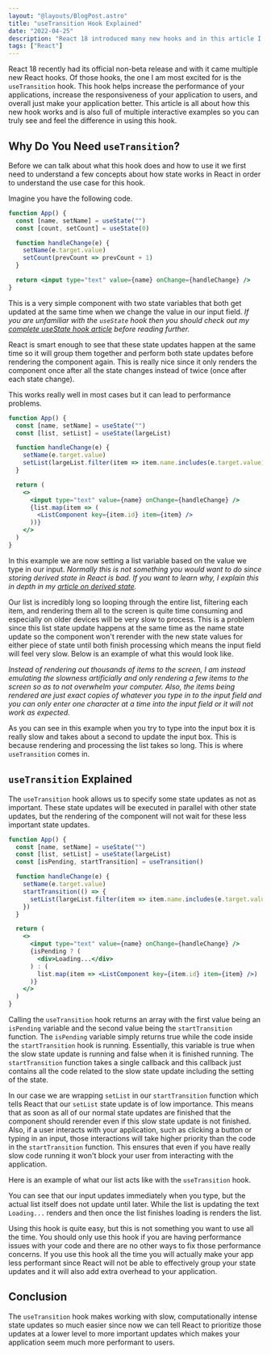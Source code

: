```yaml
---
layout: "@layouts/BlogPost.astro"
title: "useTransition Hook Explained"
date: "2022-04-25"
description: "React 18 introduced many new hooks and in this article I will be talking about useTransition which is the most useful of those hooks."
tags: ["React"]
---
```



React 18 recently had its official non-beta release and with it came multiple new React hooks. Of those hooks, the one I am most excited for is the `useTransition` hook. This hook helps increase the performance of your applications, increase the responsiveness of your application to users, and overall just make your application better. This article is all about how this new hook works and is also full of multiple interactive examples so you can truly see and feel the difference in using this hook.

## Why Do You Need `useTransition`?

Before we can talk about what this hook does and how to use it we first need to understand a few concepts about how state works in React in order to understand the use case for this hook.

Imagine you have the following code.

```jsx
function App() {
  const [name, setName] = useState("")
  const [count, setCount] = useState(0)

  function handleChange(e) {
    setName(e.target.value)
    setCount(prevCount => prevCount + 1)
  }

  return <input type="text" value={name} onChange={handleChange} />
}
```

This is a very simple component with two state variables that both get updated at the same time when we change the value in our input field. _If you are unfamiliar with the `useState` hook then you should check out my [complete useState hook article](/2020-04/use-state) before reading further._

React is smart enough to see that these state updates happen at the same time so it will group them together and perform both state updates before rendering the component again. This is really nice since it only renders the component once after all the state changes instead of twice (once after each state change).

This works really well in most cases but it can lead to performance problems.

```jsx {3,7,12}
function App() {
  const [name, setName] = useState("")
  const [list, setList] = useState(largeList)

  function handleChange(e) {
    setName(e.target.value)
    setList(largeList.filter(item => item.name.includes(e.target.value)))
  }

  return (
    <>
      <input type="text" value={name} onChange={handleChange} />
      {list.map(item => (
        <ListComponent key={item.id} item={item} />
      ))}
    </>
  )
}
```

In this example we are now setting a list variable based on the value we type in our input. _Normally this is not something you would want to do since storing derived state in React is bad. If you want to learn why, I explain this in depth in my [article on derived state](/2019-11/never-store-derived-state)._

Our list is incredibly long so looping through the entire list, filtering each item, and rendering them all to the screen is quite time consuming and especially on older devices will be very slow to process. This is a problem since this list state update happens at the same time as the name state update so the component won't rerender with the new state values for either piece of state until both finish processing which means the input field will feel very slow. Below is an example of what this would look like.

_Instead of rendering out thousands of items to the screen, I am instead emulating the slowness artificially and only rendering a few items to the screen so as to not overwhelm your computer. Also, the items being rendered are just exact copies of whatever you type in to the input field and you can only enter one character at a time into the input field or it will not work as expected._

<UseTransition client:load withoutHook />

As you can see in this example when you try to type into the input box it is really slow and takes about a second to update the input box. This is because rendering and processing the list takes so long. This is where `useTransition` comes in.

## `useTransition` Explained

The `useTransition` hook allows us to specify some state updates as not as important. These state updates will be executed in parallel with other state updates, but the rendering of the component will not wait for these less important state updates.

```jsx {4,8-10,15-19}
function App() {
  const [name, setName] = useState("")
  const [list, setList] = useState(largeList)
  const [isPending, startTransition] = useTransition()

  function handleChange(e) {
    setName(e.target.value)
    startTransition(() => {
      setList(largeList.filter(item => item.name.includes(e.target.value)))
    })
  }

  return (
    <>
      <input type="text" value={name} onChange={handleChange} />
      {isPending ? (
        <div>Loading...</div>
      ) : (
        list.map(item => <ListComponent key={item.id} item={item} />)
      )}
    </>
  )
}
```

Calling the `useTransition` hook returns an array with the first value being an `isPending` variable and the second value being the `startTransition` function. The `isPending` variable simply returns true while the code inside the `startTransition` hook is running. Essentially, this variable is true when the slow state update is running and false when it is finished running. The `startTransition` function takes a single callback and this callback just contains all the code related to the slow state update including the setting of the state.

In our case we are wrapping `setList` in our `startTransition` function which tells React that our `setList` state update is of low importance. This means that as soon as all of our normal state updates are finished that the component should rerender even if this slow state update is not finished. Also, if a user interacts with your application, such as clicking a button or typing in an input, those interactions will take higher priority than the code in the `startTransition` function. This ensures that even if you have really slow code running it won't block your user from interacting with the application.

Here is an example of what our list acts like with the `useTransition` hook.

<UseTransition client:load />

You can see that our input updates immediately when you type, but the actual list itself does not update until later. While the list is updating the text `Loading...` renders and then once the list finishes loading is renders the list.

Using this hook is quite easy, but this is not something you want to use all the time. You should only use this hook if you are having performance issues with your code and there are no other ways to fix those performance concerns. If you use this hook all the time you will actually make your app less performant since React will not be able to effectively group your state updates and it will also add extra overhead to your application.

## Conclusion

The `useTransition` hook makes working with slow, computationally intense state updates so much easier since now we can tell React to prioritize those updates at a lower level to more important updates which makes your application seem much more performant to users.
